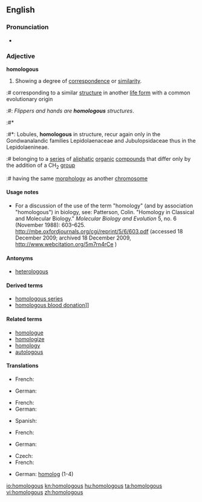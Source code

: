 ==English==

===Pronunciation===
* {{audio|en-us-homologous.ogg|Audio (US)}}

===Adjective===
'''homologous'''

# Showing a degree of [[correspondence]] or [[similarity]].
:# {{biology}} corresponding to a similar [[structure]] in another [[life form]] with a common evolutionary origin
:#: ''Flippers and hands are '''homologous''' structures''.
:#* {{RQ:Schuster Hepaticae V|4}}
:#*: Lobules, '''homologous''' in structure, recur again only in the Gondwanalandic families Lepidolaenaceae and Jubulopsidaceae thus in the Lepidolaenineae.
:# {{chemistry}} belonging to a [[series]] of [[aliphatic]] [[organic]] [[compound]]s that differ only by the addition of a CH<sub>2</sub> [[group]]
:# {{genetics}} having the same [[morphology]] as another [[chromosome]]

====Usage notes====
* {{biology}} For a discussion of the use of the term "homology" (and by association "homologous") in biology, see: Patterson, Colin. "Homology in Classical and Molecular Biology." ''Molecular Biology and Evolution'' 5, no. 6 (November 1988): 603&ndash;625. http://mbe.oxfordjournals.org/cgi/reprint/5/6/603.pdf (accessed 18 December 2009; archived 18 December 2009, http://www.webcitation.org/5m7rn4rCe )

====Antonyms====
* [[heterologous]]

====Derived terms====
* [[homologous series]]
* [[homologous blood donation]]]]

====Related terms====
* [[homologue]]
* [[homologize]]
* [[homology]]
* [[autologous]]

====Translations====
{{trans-top|showing a degree of correspondence}}
* French: {{t+|fr|homologue|m|f}}
{{trans-mid}}
* German: {{t+|de|homolog}}
{{trans-bottom}}

{{trans-top|(biology) corresponding to a similar structure in another life form}}
* French: {{t+|fr|homologue|m|f}}
* German: {{t+|de|homolog}}
{{trans-mid}}
* Spanish: {{t+|es|homólogo}}
{{trans-bottom}}

{{trans-top|(chemistry) belonging to a series of aliphatic organic compounds}}
* French: {{t+|fr|homologue|m|f}}
{{trans-mid}}
* German: {{t+|de|homolog}}
{{trans-bottom}}

{{trans-top|(genetics) having the same morphology as another chromosome}}
* Czech: {{t-|cs|homologní}}
* French: {{t+|fr|homologue|m|f}}
{{trans-mid}}
* German: [[homolog]] (1-4)
{{trans-bottom}}

[[io:homologous]]
[[kn:homologous]]
[[hu:homologous]]
[[ta:homologous]]
[[vi:homologous]]
[[zh:homologous]]